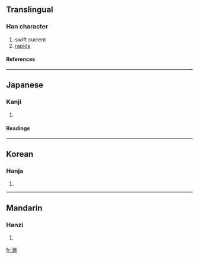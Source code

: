 {{see|瀨}}

==Translingual==
===Han character===
{{Han char|rn=85|rad=水|as=16|sn=19|four=|canj=水木中金 (EDLC), X水木中金 (XEDLC)}}
# swift current
# [[rapids]]
====References====
{{Han ref|kx=0660.271|dkj=18672|hdz=31782.040|uh=702C|ud=28716}}

----
==Japanese==
===Kanji===
{{ja-kanji|grade=c|rs=水16}}
# {{defn|Japanese}} 
====Readings====
{{ja-readings|on=[[らい]] (rai)|kun=[[せ]] (se)}}

----
==Korean==
===Hanja===
{{ko-hanja|hangeul=뢰>뇌|eumhun=|rv=roe>noe|mr=roe>noe|y=loy>noy}}
# {{defn|Korean}}

----
==Mandarin==
===Hanzi===
{{cmn-hanzi|pin=[[lài]] (lai4)|wg=lai<sup>4</sup>}}
# {{defn|Mandarin}}

[[fr:瀬]]